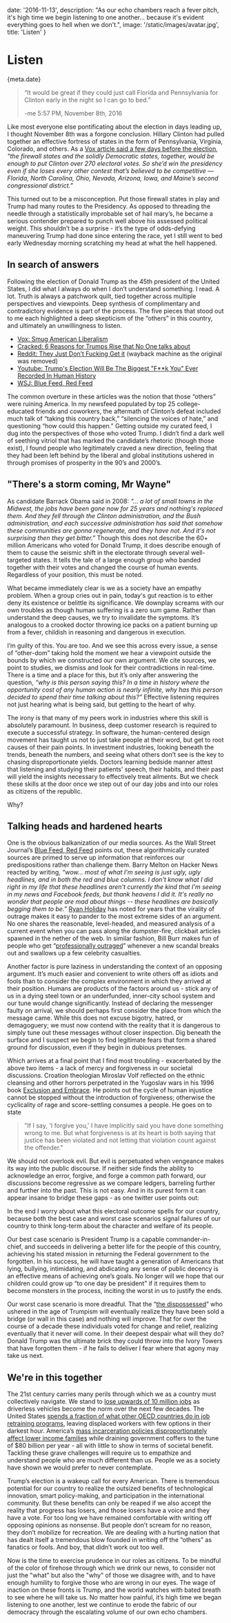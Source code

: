 
date: '2016-11-13',
description: "As our echo chambers reach a fever pitch, it's high time we begin listening to one another... because it's evident everything goes to hell when we don't.",
image: '/static/images/avatar.jpg',
title: 'Listen'
}


# Listen

<Date>{meta.date}</Date>

> “It would be great if they could just call Florida and Pennsylvania for Clinton early in the night so I can go to bed.” 
>
> -me 5:57 PM, November 8th, 2016

Like most everyone else pontificating about the election in days leading up, I thought November 8th was a forgone conclusion. Hillary Clinton had pulled together an effective fortress of states in the form of Pennsylvania, Virginia, Colorado, and others. As a [Vox article said a few days before the election](http://www.vox.com/policy-and-politics/2016/11/4/13502350/hillary-clinton-polls-firewall), _"the firewall states and the solidly Democratic states, together, would be enough to put Clinton over 270 electoral votes. So she’d win the presidency even if she loses every other contest that’s believed to be competitive — Florida, North Carolina, Ohio, Nevada, Arizona, Iowa, and Maine’s second congressional district.”_

This turned out to be a misconception. Put those firewall states in play and Trump had many routes to the Presidency. As opposed to threading the needle through a statistically improbable set of hail mary’s, he became a serious contender prepared to punch well above his assessed political weight. This shouldn’t be a surprise - it’s the type of odds-defying maneuvering Trump had done since entering the race, yet I still went to bed early Wednesday morning scratching my head at what the hell happened.

## In search of answers
Following the election of Donald Trump as the 45th president of the United States, I did what I always do when I don’t understand something. I read. A lot. Truth is always a patchwork quilt, tied together across multiple perspectives and viewpoints. Deep synthesis of complimentary and contradictory evidence is part of the process. The five pieces that stood out to me each highlighted a deep skepticism of the “others” in this country, and ultimately an unwillingness to listen.

* [Vox: Smug American Liberalism](http://www.vox.com/2016/4/21/11451378/smug-american-liberalism)
* [Cracked: 6 Reasons for Trumps Rise that No One talks about](http://www.cracked.com/blog/6-reasons-trumps-rise-that-no-one-talks-about/)
* [Reddit: They Just Don’t Fucking Get it](https://web.archive.org/web/20161110171527/https://www.reddit.com/r/The_Donald/comments/5c5ctg/they_just_dont_fucking_get_it/) (wayback machine as the original was removed)
* [Youtube: Trump's Election Will Be The Biggest "F**k You" Ever Recorded In Human History](https://m.youtube.com/watch?feature=youtu.be&v=YY-CiPVo_NQ)
* [WSJ: Blue Feed, Red Feed](http://graphics.wsj.com/blue-feed-red-feed/#/president-trump)

The common overture in these articles was the notion that those “others” were ruining America. In my newsfeed populated by top 25 college-educated friends and coworkers, the aftermath of Clinton’s defeat included much talk of “taking this country back,” “silencing the voices of hate,” and questioning “how could this happen.” Getting outside my curated feed, I dug into the perspectives of those who voted Trump. I didn’t find a dark well of seething vitriol that has marked the candidate’s rhetoric (though those exist), I found people who legitimately craved a new direction, feeling that they had been left behind by the liberal and global institutions ushered in through promises of prosperity in the 90’s and 2000’s.

## "There's a storm coming, Mr Wayne"
As candidate Barrack Obama said in 2008: _“… a lot of small towns in the Midwest, the jobs have been gone now for 25 years and nothing's replaced them. And they fell through the Clinton administration, and the Bush administration, and each successive administration has said that somehow these communities are gonna regenerate, and they have not. And it's not surprising then they get bitter.”_ Though this does not describe the 60+ million Americans who voted for Donald Trump, it does describe enough of them to cause the seismic shift in the electorate through several well-targeted states. It tells the tale of a large enough group who banded together with their votes and changed the course of human events. Regardless of your position, this must be noted.

What became immediately clear is we as a society have an empathy problem. When a group cries out in pain, today's gut reaction is to either deny its existence or belittle its significance. We downplay screams with our own troubles as though human suffering is a zero sum game. Rather than understand the deep causes, we try to invalidate the symptoms. It’s analogous to a crooked doctor throwing ice packs on a patient burning up from a fever, childish in reasoning and dangerous in execution.

I’m guilty of this. You are too. And we see this across every issue, a sense of “other-dom” taking hold the moment we hear a viewpoint outside the bounds by which we constructed our own argument. We cite sources, we point to studies, we dismiss and look for their contradictions in real-time. There is a time and a place for this, but it’s only after answering the question, <em>“why is this person saying this? In a time in history where the opportunity cost of any human action is nearly infinite, why has this person decided to spend their time talking about this?”</em> Effective listening requires not just hearing what is being said, but getting to the heart of why.

The irony is that many of my peers work in industries where this skill is absolutely paramount. In business, deep customer research is required to execute a successful strategy. In software, the human-centered design movement has taught us not to just take people at their word, but get to root causes of their pain points. In investment industries, looking beneath the trends, beneath the numbers, and seeing what others don’t see is the key to chasing disproportionate yields. Doctors learning bedside manner attest that listening and studying their patients' speech, their habits, and their past will yield the insights necessary to effectively treat ailments. But we check these skills at the door once we step out of our day jobs and into our roles as citizens of the republic.

Why?

## Talking heads and hardened hearts
One is the obvious balkanization of our media sources. As the Wall Street Journal’s [Blue Feed, Red Feed](http://graphics.wsj.com/blue-feed-red-feed/#/president-trump) points out, these algorithmically curated sources are primed to serve up information that reinforces our predispositions rather than challenge them. Barry Melton on Hacker News reacted by writing, _“wow… most of what I'm seeing is just ugly, ugly headlines, and in both the red and blue columns. I don't know what I did right in my life that these headlines aren't currently the kind that I'm seeing in my news and Facebook feeds, but thank heavens I did it. It's really no wonder that people are mad about things -- these headlines are basically begging them to be.”_ [Ryan Holiday](http://observer.com/2016/01/this-is-the-hollowed-out-world-that-outrage-culture-has-created/) has noted for years that the virality of outrage makes it easy to pander to the most extreme sides of an argument. No one shares the reasonable, level-headed, and measured analysis of a current event when you can pass along the dumpster-fire, clickbait articles spawned in the nether of the web. In similar fashion, Bill Burr makes fun of people who get “[professionally outraged](https://youtu.be/_BevNkLH-q8?t=1m7s)” whenever a new scandal breaks out and swallows up a few celebrity casualties.

Another factor is pure laziness in understanding the context of an opposing argument. It’s much easier and convenient to write others off as idiots and fools than to consider the complex environment in which they arrived at their position. Humans are products of the factors around us - stick any of us in a dying steel town or an underfunded, inner-city school system and our tune would change significantly. Instead of declaring the messenger faulty on arrival, we should perhaps first consider the place from which the message came. While this does not excuse bigotry, hatred, or demagoguery; we must now contend with the reality that it is dangerous to simply tune out these messages without closer inspection. Dig beneath the surface and I suspect we begin to find legitimate fears that form a shared ground for discussion, even if they begin in dubious pretenses.

Which arrives at a final point that I find most troubling - exacerbated by the above two items - a lack of mercy and forgiveness in our societal discussions. Croation theologian Miroslav Volf reflected on the ethnic cleansing and other horrors perpetrated in the Yugoslav wars in his 1996 book [Exclusion and Embrace](https://www.amazon.com/Exclusion-Embrace-Theological-Exploration-Reconciliation/dp/0687002826). He points out the cycle of human injustice cannot be stopped without the introduction of forgiveness; otherwise the cyclicality of rage and score-settling consumes a people. He goes on to state

> "If I say, 'I forgive you,' I have implicitly said you have done something wrong to me. But what forgiveness is at its heart is both saying that justice has been violated and not letting that violation count against the offender."

We should not overlook evil. But evil is perpetuated when vengeance makes its way into the public discourse. If neither side finds the ability to acknowledge an error, forgive, and forge a common path forward, our discussions become regressive as we compare ledgers, barreling further and further into the past. This is not easy. And in its purest form it can appear insane to bridge these gaps - as one twitter user points out:

In the end I worry about what this electoral outcome spells for our country, because both the best case and worst case scenarios signal failures of our country to think long-term about the character and welfare of its people.

Our best case scenario is President Trump is a capable commander-in-chief, and succeeds in delivering a better life for the people of this country, achieving his stated mission in returning the Federal government to the forgotten. In his success, he will have taught a generation of Americans that lying, bullying, intimidating, and abdicating any sense of public decency is an effective means of achieving one’s goals. No longer will we hope that our children could grow up “to one day be president” if it requires them to become monsters in the process, inciting the worst in us to justify the ends.

Our worst case scenario is more dreadful. That the “[the dispossessed](https://youtu.be/YY-CiPVo_NQ?t=2m46s)” who ushered in the age of Trumpism will eventually realize they have been sold a bridge (or wall in this case) and nothing will improve. That for over the course of a decade these individuals voted for change and relief, realizing eventually that it never will come. In their deepest despair what will they do? Donald Trump was the ultimate brick they could throw into the Ivory Towers that have forgotten them - if he fails to deliver I fear where that agony may take us next.

## We're in this together
The 21st century carries many perils through which we as a country must collectively navigate. We stand to [lose upwards of 10 million jobs](http://zackkanter.com/2015/01/23/how-ubers-autonomous-cars-will-destroy-10-million-jobs-by-2025/) as driverless vehicles become the norm over the next few decades. The United States [spends a fraction of what other OECD countries do in job retraining programs](http://www.nytimes.com/2016/07/06/business/economy/job-training-can-work-so-why-isnt-there-more-of-it.html), leaving displaced workers with few options in their darkest hour. America’s [mass incarceration policies disproportionately affect lower income families](https://www.brookings.edu/opinions/the-economic-challenges-of-crime-incarceration-in-the-united-states/) while draining government coffers to the tune of $80 billion per year - all with little to show in terms of societal benefit. Tackling these grave challenges will require us to empathize and understand people who are much different than us. People we  as a society have shown we would prefer to never contemplate.

Trump’s election is a wakeup call for every American. There is tremendous potential for our country to realize the outsized benefits of technological innovation, smart policy-making, and participation in the international community. But these benefits can only be reaped if we also accept the reality that progress has losers, and those losers have a voice and they have a vote. For too long we have remained comfortable with writing off opposing opinions as nonsense. But people don’t scream for no reason, they don’t mobilize for recreation. We are dealing with a hurting nation that has dealt itself a tremendous blow founded in writing off the “others” as fanatics or fools. And boy, that didn’t work out too well.

Now is the time to exercise prudence in our roles as citizens. To be mindful of the color of firehose through which we drink our news, to consider not just the "what" but also the "why" of those we disagree with, and to have enough humility to forgive those who are wrong in our eyes. The wage of inaction on these fronts is Trump, and the world watches with bated breath to see where he will take us. No matter how painful, it’s high time we began listening to one another, lest we continue to erode the fabric of our democracy through the escalating volume of our own echo chambers.